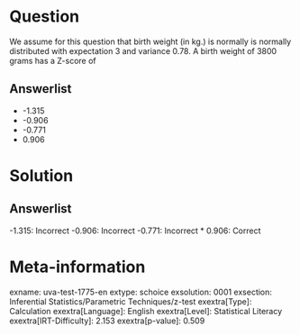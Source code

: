 Question
========

We assume for this question that birth weight (in kg.) is normally is normally distributed with expectation 3 and variance 0.78. A birth weight of 3800 grams has a Z-score of

Answerlist
----------

* -1.315
* -0.906
* -0.771
* 0.906

Solution
========

Answerlist
----------

-1.315: Incorrect
-0.906: Incorrect
-0.771: Incorrect
* 0.906: Correct

Meta-information
================
exname: uva-test-1775-en
extype: schoice
exsolution: 0001
exsection: Inferential Statistics/Parametric Techniques/z-test
exextra[Type]: Calculation
exextra[Language]: English
exextra[Level]: Statistical Literacy
exextra[IRT-Difficulty]: 2.153
exextra[p-value]: 0.509
